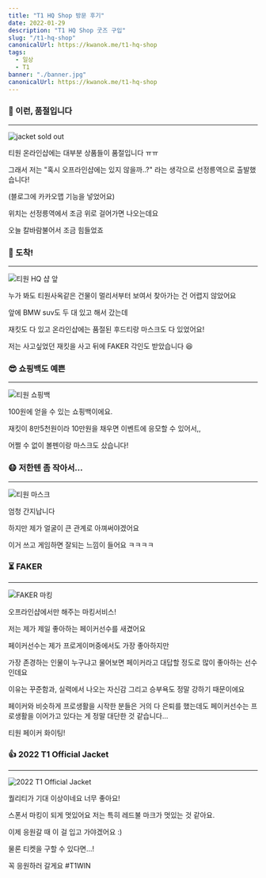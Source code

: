 ```yaml
---
title: "T1 HQ Shop 방문 후기"
date: 2022-01-29
description: "T1 HQ Shop 굿즈 구입"
slug: "/t1-hq-shop"
canonicalUrl: https://kwanok.me/t1-hq-shop
tags:
  - 일상
  - T1
banner: "./banner.jpg"
canonicalUrl: https://kwanok.me/t1-hq-shop
---
```



### 🥲 이런, 품절입니다
***
![jacket sold out](./1.png)

티원 온라인샵에는 대부분 상품들이 품절입니다 ㅠㅠ

그래서 저는 "혹시 오프라인샵에는 있지 않을까..?" 라는 생각으로 선정릉역으로 출발했습니다!

(블로그에 카카오맵 기능을 넣었어요)

<Kakaomap/>

위치는 선정릉역에서 조금 위로 걸어가면 나오는데요

오늘 칼바람불어서 조금 힘들었죠

### 🚩 도착!
***
![티원 HQ 샵 앞](./2.jpg)

누가 봐도 티원사옥같은 건물이 멀리서부터 보여서 찾아가는 건 어렵지 않았어요

앞에 BMW suv도 두 대 있고 해서 갔는데

재킷도 다 있고 온라인샵에는 품절된 후드티랑 마스크도 다 있었어요!

저는 사고싶었던 재킷을 사고 뒤에 FAKER 각인도 받았습니다 😆

### 😎 쇼핑백도 예쁜
***
![티원 쇼핑백](./3.jpg)

100원에 얻을 수 있는 쇼핑백이에요.

재킷이 8만5천원이라 10만원을 채우면 이벤트에 응모할 수 있어서,,

어쩔 수 없이 볼펜이랑 마스크도 샀습니다!

### 😷 저한텐 좀 작아서...
***
![티원 마스크](./4.jpg)

엄청 간지납니다

하지만 제가 얼굴이 큰 관계로 아껴써야겠어요

이거 쓰고 게임하면 잘되는 느낌이 들어요 ㅋㅋㅋㅋ

### ⏳ FAKER
***
![FAKER 마킹](./5.jpg)

오프라인샵에서만 해주는 마킹서비스!

저는 제가 제일 좋아하는 페이커선수를 새겼어요

페이커선수는 제가 프로게이머중에서도 가장 좋아하지만

가장 존경하는 인물이 누구냐고 물어보면 페이커라고 대답할 정도로 많이 좋아하는 선수인데요

이유는 꾸준함과, 실력에서 나오는 자신감 그리고 승부욕도 정말 강하기 때문이에요

페이커와 비슷하게 프로생활을 시작한 분들은 거의 다 은퇴를 했는데도 페이커선수는 프로생활을 이어가고 있다는 게 정말 대단한 것 같습니다...

티원 페이커 화이팅!

### 👍 2022 T1 Official Jacket
***
![2022 T1 Official Jacket](./6.jpg)

퀄리티가 기대 이상이네요 너무 좋아요!

스폰서 마킹이 되게 멋있어요 저는 특히 레드불 마크가 멋있는 것 같아요.

이제 응원갈 때 이 걸 입고 가야겠어요 :)

물론 티켓을 구할 수 있다면...!

꼭 응원하러 갈게요 \#T1WIN
